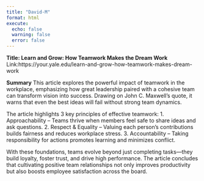 ```yaml
---
title: "David-M"
format: html
execute: 
  echo: false
  warning: false
  error: false
---
```


**Title: Learn and Grow: How Teamwork Makes the Dream Work**
Link:https://your.yale.edu/learn-and-grow-how-teamwork-makes-dream-work

**Summary**
This article explores the powerful impact of teamwork in the workplace, emphasizing how great leadership paired with a cohesive team can transform vision into success. Drawing on John C. Maxwell’s quote, it warns that even the best ideas will fail without strong team dynamics.

The article highlights 3 key principles of effective teamwork:
	1.	Approachability – Teams thrive when members feel safe to share ideas and ask questions.
	2.	Respect & Equality – Valuing each person’s contributions builds fairness and reduces workplace stress.
	3.	Accountability – Taking responsibility for actions promotes learning and minimizes conflict.

With these foundations, teams evolve beyond just completing tasks—they build loyalty, foster trust, and drive high performance. The article concludes that cultivating positive team relationships not only improves productivity but also boosts employee satisfaction across the board.
